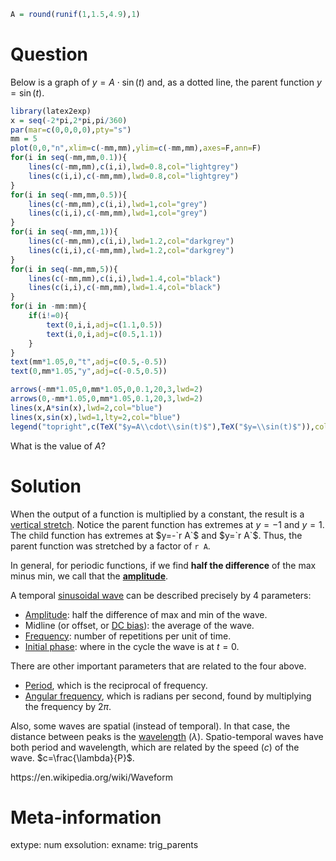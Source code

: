```r
A = round(runif(1,1.5,4.9),1)
```

Question
========

Below is a graph of $y=A\cdot \sin(t)$ and, as a dotted line, the parent function $y=\sin(t)$.

```r
library(latex2exp)
x = seq(-2*pi,2*pi,pi/360)
par(mar=c(0,0,0,0),pty="s")
mm = 5
plot(0,0,"n",xlim=c(-mm,mm),ylim=c(-mm,mm),axes=F,ann=F)
for(i in seq(-mm,mm,0.1)){
    lines(c(-mm,mm),c(i,i),lwd=0.8,col="lightgrey")
    lines(c(i,i),c(-mm,mm),lwd=0.8,col="lightgrey")
}
for(i in seq(-mm,mm,0.5)){
    lines(c(-mm,mm),c(i,i),lwd=1,col="grey")
    lines(c(i,i),c(-mm,mm),lwd=1,col="grey")
}
for(i in seq(-mm,mm,1)){
    lines(c(-mm,mm),c(i,i),lwd=1.2,col="darkgrey")
    lines(c(i,i),c(-mm,mm),lwd=1.2,col="darkgrey")
}
for(i in seq(-mm,mm,5)){
    lines(c(-mm,mm),c(i,i),lwd=1.4,col="black")
    lines(c(i,i),c(-mm,mm),lwd=1.4,col="black")
}
for(i in -mm:mm){
    if(i!=0){
        text(0,i,i,adj=c(1.1,0.5))
        text(i,0,i,adj=c(0.5,1.1))
    }
}
text(mm*1.05,0,"t",adj=c(0.5,-0.5))
text(0,mm*1.05,"y",adj=c(-0.5,0.5))

arrows(-mm*1.05,0,mm*1.05,0,0.1,20,3,lwd=2)
arrows(0,-mm*1.05,0,mm*1.05,0.1,20,3,lwd=2)
lines(x,A*sin(x),lwd=2,col="blue")
lines(x,sin(x),lwd=1,lty=2,col="blue")
legend("topright",c(TeX("$y=A\\cdot\\sin(t)$"),TeX("$y=\\sin(t)$")),col=c("blue","blue"),lwd=c(2,1),lty=c(1,2))

```

What is the value of $A$?


Solution
========

When the output of a function is multiplied by a constant, the result is a [vertical stretch](https://mathbitsnotebook.com/Algebra1/FunctionGraphs/FNGFunctionVerticalStretchCompress.html). Notice the parent function has extremes at $y=-1$ and $y=1$. The child function has extremes at $y=-`r A`$ and $y=`r A`$. Thus, the parent function was stretched by a factor of `r A`.

In general, for periodic functions, if we find **half the difference** of the max minus min, we call that the **[amplitude](https://en.wikipedia.org/wiki/Amplitude)**.



A temporal [sinusoidal wave](https://en.wikipedia.org/wiki/Sine_wave#Sinusoid_form) can be described precisely by 4 parameters:

* [Amplitude](https://en.wikipedia.org/wiki/Amplitude): half the difference of max and min of the wave.
* Midline (or offset, or [DC bias](https://en.wikipedia.org/wiki/DC_bias)): the average of the wave.
* [Frequency](https://en.wikipedia.org/wiki/Frequency): number of repetitions per unit of time.
* [Initial phase](https://en.wikipedia.org/wiki/Phase_(waves)): where in the cycle the wave is at $t=0$.

There are other important parameters that are related to the four above.

* [Period](https://en.wikipedia.org/wiki/Periodic_function), which is the reciprocal of frequency.
* [Angular frequency](https://en.wikipedia.org/wiki/Angular_frequency), which is radians per second, found by multiplying the frequency by $2\pi$.

Also, some waves are spatial (instead of temporal). In that case, the distance between peaks is the [wavelength](https://en.wikipedia.org/wiki/Wavelength) ($\lambda$). Spatio-temporal waves have both period and wavelength, which are related by the speed ($c$) of the wave. $c=\frac{\lambda}{P}$.


https://en.wikipedia.org/wiki/Waveform

Meta-information
============
extype: num
exsolution: 
exname: trig_parents